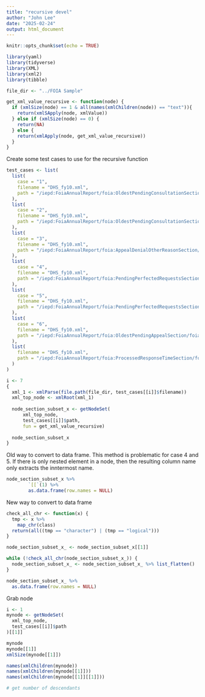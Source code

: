 ```yaml
---
title: "recursive devel"
author: "John Lee"
date: "2025-02-24"
output: html_document
---
```


```r
knitr::opts_chunk$set(echo = TRUE)

library(yaml)
library(tidyverse)
library(XML)
library(xml2)
library(tibble)

file_dir <- "../FOIA Sample"
```

```r
get_xml_value_recursive <- function(node) {
  if (xmlSize(node) == 1 & all(names(xmlChildren(node)) == "text")){
    return(xmlSApply(node, xmlValue))
  } else if (xmlSize(node) == 0) {
    return(NA)
  } else {
    return(xmlApply(node, get_xml_value_recursive))
  }
}
```

Create some test cases to use for the recursive function

```r
test_cases <- list(
  list(
    case = "1",
    filename = "DHS_fy10.xml",
    path = "/iepd:FoiaAnnualReport/foia:OldestPendingConsultationSection/foia:OldestPendingItems[@s:id=\"OPC22\"]"
  ),
  list(
    case = "2", 
    filename = "DHS_fy10.xml",
    path = "/iepd:FoiaAnnualReport/foia:OldestPendingConsultationSection/foia:OldestPendingItems[@s:id=\"OPC8\"]"
  ),
  list(
    case = "3",
    filename = "DHS_fy10.xml",
    path = "/iepd:FoiaAnnualReport/foia:AppealDenialOtherReasonSection/foia:ComponentOtherDenialReason[@s:id=\"ADOR29\"]"
  ),
  list(
    case = "4", 
    filename = "DHS_fy10.xml",
    path = "/iepd:FoiaAnnualReport/foia:PendingPerfectedRequestsSection/foia:PendingPerfectedRequests[1]"
  ),
  list(
    case = "5",
    filename = "DHS_fy10.xml",
    path = "/iepd:FoiaAnnualReport/foia:PendingPerfectedRequestsSection/foia:PendingPerfectedRequests[2]"
  ),
  list(
    case = "6",
    filename = "DHS_fy10.xml",
    path = "/iepd:FoiaAnnualReport/foia:OldestPendingAppealSection/foia:OldestPendingItems[1]"
  ),
  list(
    filename = "DHS_fy10.xml",
    path = "/iepd:FoiaAnnualReport/foia:ProcessedResponseTimeSection/foia:ProcessedResponseTime[@s:id ='PRT1']"
  )
)
```

```r
i <- 7
{
  xml_1 <- xmlParse(file.path(file_dir, test_cases[[i]]$filename))
  xml_top_node <- xmlRoot(xml_1)
  
  node_section_subset_x <- getNodeSet(
      xml_top_node,
      test_cases[[i]]$path,
      fun = get_xml_value_recursive)
  
  node_section_subset_x
}
```

Old way to convert to data frame. This method is problematic for case 4 and 5. If there is only nested element in a node, then the resulting column name only extracts the inntermost name.

```r
node_section_subset_x %>%
        `[[`(1) %>%
        as.data.frame(row.names = NULL)
```

New way to convert to data frame

```r
check_all_chr <- function(x) {
  tmp <- x %>%
    map_chr(class)
  return(all((tmp == "character") | (tmp == "logical")))
}

node_section_subset_x_ <- node_section_subset_x[[1]]

while (!check_all_chr(node_section_subset_x_)) {
  node_section_subset_x_ <- node_section_subset_x_ %>% list_flatten()
}

node_section_subset_x_ %>%
  as.data.frame(row.names = NULL)
```


Grab node

```r
i <- 1
mynode <- getNodeSet(
  xml_top_node,
  test_cases[[i]]$path
)[[1]]

mynode
mynode[[1]]
xmlSize(mynode[[1]])

names(xmlChildren(mynode))
names(xmlChildren(mynode[[1]]))
names(xmlChildren(mynode[[1]][[1]]))

# get number of descendants
```
```r

```

